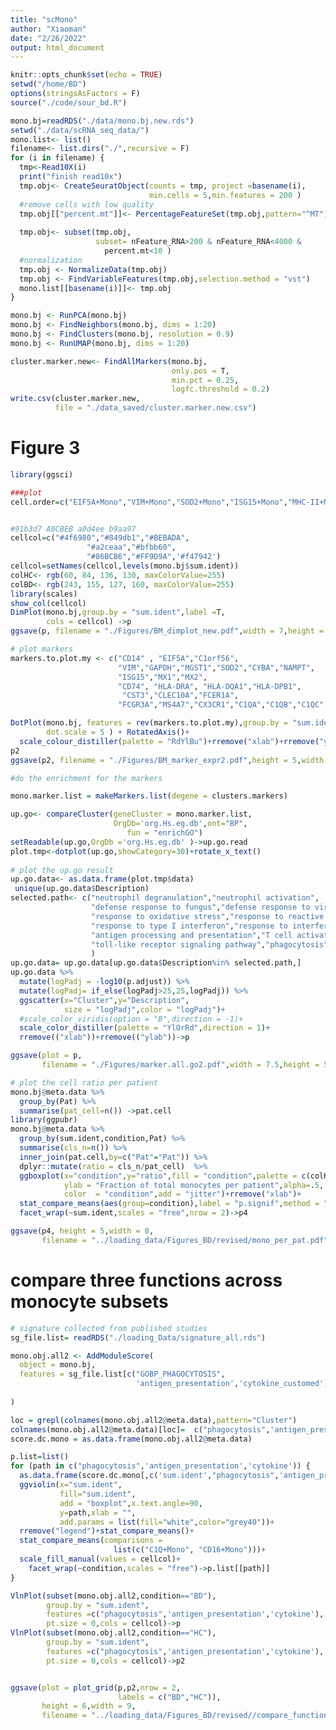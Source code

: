 ```yaml
---
title: "scMono"
author: "Xiaoman"
date: "2/26/2022"
output: html_document
---
```


```r
knitr::opts_chunk$set(echo = TRUE)
setwd("/home/BD")
options(stringsAsFactors = F)
source("./code/sour_bd.R")

```

```r
mono.bj=readRDS("./data/mono.bj.new.rds")
setwd("./data/scRNA_seq_data/")
mono.list<- list()
filename<- list.dirs("./",recursive = F)
for (i in filename) {
  tmp<-Read10X(i)
  print("finish read10x")
  tmp.obj<- CreateSeuratObject(counts = tmp, project =basename(i),
                               min.cells = 5,min.features = 200 )
  #remove cells with low quality
  tmp.obj[["percent.mt"]]<- PercentageFeatureSet(tmp.obj,pattern="^MT")
  
  tmp.obj<- subset(tmp.obj, 
                   subset= nFeature_RNA>200 & nFeature_RNA<4000 & 
                     percent.mt<10 )
  #normalization
  tmp.obj <- NormalizeData(tmp.obj)
  tmp.obj <- FindVariableFeatures(tmp.obj,selection.method = "vst")
  mono.list[[basename(i)]]<- tmp.obj
}

mono.bj <- RunPCA(mono.bj)
mono.bj <- FindNeighbors(mono.bj, dims = 1:20)
mono.bj <- FindClusters(mono.bj, resolution = 0.9)
mono.bj <- RunUMAP(mono.bj, dims = 1:20)

cluster.marker.new<- FindAllMarkers(mono.bj,
                                    only.pos = T,
                                    min.pct = 0.25, 
                                    logfc.threshold = 0.2)
write.csv(cluster.marker.new, 
          file = "./data_saved/cluster.marker.new.csv")
```

# Figure 3

```r
library(ggsci)

###plot
cell.order=c("EIF5A+Mono","VIM+Mono","SOD2+Mono","ISG15+Mono","MHC-II+Mono","MoDC","CD16+Mono","C1Q+Mono" )


#91b3d7 A0CBEB a0d4ee b9aa97
cellcol=c("#4f6980","#849db1","#BEBADA",
                 "#a2ceaa","#bfbb60",
                 "#86BCB6","#FF9D9A",'#f47942')
cellcol=setNames(cellcol,levels(mono.bj$sum.ident))
colHC<- rgb(60, 84, 136, 130, maxColorValue=255)
colBD<- rgb(243, 155, 127, 160, maxColorValue=255)
library(scales)
show_col(cellcol)
DimPlot(mono.bj,group.by = "sum.ident",label =T,
        cols = cellcol) ->p
ggsave(p, filename = "./Figures/BM_dimplot_new.pdf",width = 7,height = 4.5)
```

```r
# plot markers
markers.to.plot.my <- c("CD14" , "EIF5A","C1orf56",
                        "VIM","GAPDH","MGST1","SOD2","CYBA","NAMPT",
                        "ISG15","MX1","MX2",
                        "CD74", "HLA-DRA", "HLA-DQA1","HLA-DPB1",
                         "CST3","CLEC10A","FCER1A",
                        "FCGR3A","MS4A7","CX3CR1","C1QA","C1QB","C1QC","CD68") 

DotPlot(mono.bj, features = rev(markers.to.plot.my),group.by = "sum.ident",
        dot.scale = 5 ) + RotatedAxis()+
  scale_colour_distiller(palette = "RdYlBu")+rremove("xlab")+rremove("ylab")->p2
p2
ggsave(p2, filename = "./Figures/BM_marker_expr2.pdf",height = 5,width = 9.5)

```


```r
#do the enrichment for the markers

mono.marker.list = makeMarkers.list(degene = clusters.markers)

up.go<- compareCluster(geneCluster = mono.marker.list,
                       OrgDb='org.Hs.eg.db',ont="BP",
                          fun = "enrichGO")
setReadable(up.go,OrgDb ='org.Hs.eg.db' )->up.go.read
plot.tmp<-dotplot(up.go,showCategory=30)+rotate_x_text()
 
# plot the up.go result
up.go.data<- as.data.frame(plot.tmp$data)
 unique(up.go.data$Description)
selected.path<- c("neutrophil degranulation","neutrophil activation",
                  "defense response to fungus","defense response to virus",
                  "response to oxidative stress","response to reactive oxygen species",
                  "response to type I interferon","response to interferon-gamma",
                  "antigen processing and presentation","T cell activation",
                  "toll-like receptor signaling pathway","phagocytosis"
                  ) 
up.go.data= up.go.data[up.go.data$Description%in% selected.path,]
up.go.data %>%
  mutate(logPadj = -log10(p.adjust)) %>%
  mutate(logPadj= if_else(logPadj>25,25,logPadj)) %>%
  ggscatter(x="Cluster",y="Description",
            size = "logPadj",color = "logPadj")+
  #scale_color_viridis(option = "B",direction = -1)+
  scale_color_distiller(palette = "YlOrRd",direction = 1)+
  rremove(("xlab"))+rremove(("ylab"))->p

ggsave(plot = p,
       filename = "./Figures/marker.all.go2.pdf",width = 7.5,height = 5)

```

```r
# plot the cell ratio per patient
mono.bj@meta.data %>%
  group_by(Pat) %>%
  summarise(pat_cell=n()) ->pat.cell
library(ggpubr)
mono.bj@meta.data %>%
  group_by(sum.ident,condition,Pat) %>%
  summarise(cls_n=n()) %>%
  inner_join(pat.cell,by=c("Pat"="Pat")) %>%
  dplyr::mutate(ratio = cls_n/pat_cell)  %>% 
  ggboxplot(x="condition",y="ratio",fill = "condition",palette = c(colHC,colBD),
            ylab = "Fraction of total monocytes per patient",alpha=.5,
            color  = "condition",add = "jitter")+rremove("xlab")+
  stat_compare_means(aes(group=condition),label = "p.signif",method = "t.test")+
  facet_wrap(~sum.ident,scales = "free",nrow = 2)->p4

ggsave(p4, height = 5,width = 8,
       filename = "../loading_data/Figures_BD/revised/mono_per_pat.pdf")
```

# compare three functions across monocyte subsets

```r
# signature collected from published studies
sg_file.list= readRDS("./loading_Data/signature_all.rds")

mono.obj.all2 <- AddModuleScore(
  object = mono.bj,
  features = sg_file.list[c("GOBP_PHAGOCYTOSIS",
                            'antigen_presentation','cytokine_customed')]
  
)

loc = grepl(colnames(mono.obj.all2@meta.data),pattern="Cluster")
colnames(mono.obj.all2@meta.data)[loc]=  c("phagocytosis",'antigen_presentation','cytokine')
score.dc.mono = as.data.frame(mono.obj.all2@meta.data)

p.list=list()
for (path in c("phagocytosis",'antigen_presentation','cytokine')) {
  as.data.frame(score.dc.mono[,c('sum.ident',"phagocytosis",'antigen_presentation','cytokine',"condition")])%>%
  ggviolin(x="sum.ident",
           fill="sum.ident",
           add = "boxplot",x.text.angle=90,
           y=path,xlab = "",
           add.params = list(fill="white",color="grey40"))+
  rremove("legend")+stat_compare_means()+
  stat_compare_means(comparisons = 
                       list(c("C1Q+Mono", "CD16+Mono")))+
  scale_fill_manual(values = cellcol)+
    facet_wrap(~condition,scales = "free")->p.list[[path]]
}

VlnPlot(subset(mono.obj.all2,condition=="BD"),
        group.by = "sum.ident",
        features =c("phagocytosis",'antigen_presentation','cytokine'),
        pt.size = 0,cols = cellcol)->p
VlnPlot(subset(mono.obj.all2,condition=="HC"),
        group.by = "sum.ident",
        features =c("phagocytosis",'antigen_presentation','cytokine'),
        pt.size = 0,cols = cellcol)->p2


ggsave(plot = plot_grid(p,p2,nrow = 2,
                        labels = c("BD","HC")),
       height = 6,width = 9,
       filename = "../loading_data/Figures_BD/revised//compare_function.pdf")
```


